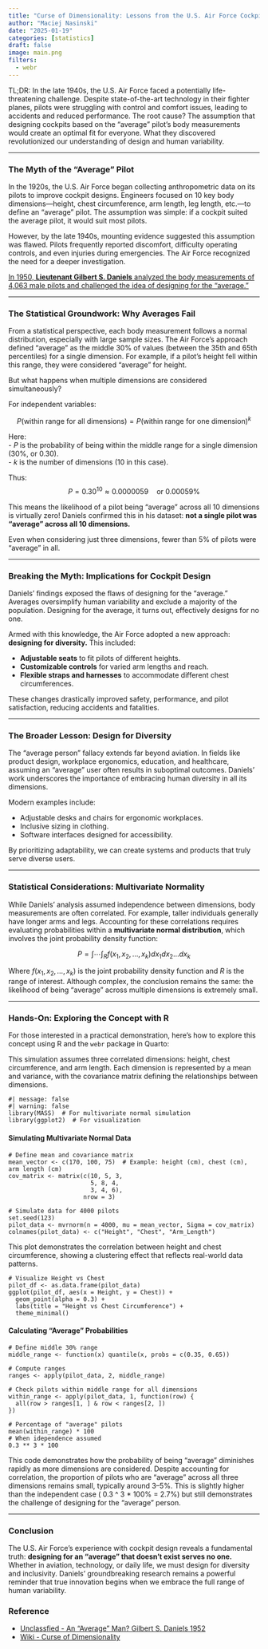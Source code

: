 ```yaml
---
title: "Curse of Dimensionality: Lessons from the U.S. Air Force Cockpit Design"
author: "Maciej Nasinski"
date: "2025-01-19"
categories: [statistics]
draft: false
image: main.png
filters:
  - webr
---
```

 
TL;DR: In the late 1940s, the U.S. Air Force faced a potentially life-threatening challenge. Despite state-of-the-art technology in their fighter planes, pilots were struggling with control and comfort issues, leading to accidents and reduced performance. The root cause? The assumption that designing cockpits based on the "average" pilot’s body measurements would create an optimal fit for everyone. What they discovered revolutionized our understanding of design and human variability.

---

### The Myth of the "Average" Pilot

In the 1920s, the U.S. Air Force began collecting anthropometric data on its pilots to improve cockpit designs. Engineers focused on 10 key body dimensions—height, chest circumference, arm length, leg length, etc.—to define an "average" pilot. The assumption was simple: if a cockpit suited the average pilot, it would suit most pilots.

However, by the late 1940s, mounting evidence suggested this assumption was flawed. Pilots frequently reported discomfort, difficulty operating controls, and even injuries during emergencies. The Air Force recognized the need for a deeper investigation.

[In 1950, **Lieutenant Gilbert S. Daniels** analyzed the body measurements of 4,063 male pilots and challenged the idea of designing for the "average."](https://apps.dtic.mil/sti/tr/pdf/AD0010203.pdf)

---

### The Statistical Groundwork: Why Averages Fail

From a statistical perspective, each body measurement follows a normal distribution, especially with large sample sizes. The Air Force’s approach defined "average" as the middle 30% of values (between the 35th and 65th percentiles) for a single dimension. For example, if a pilot’s height fell within this range, they were considered "average" for height.

But what happens when multiple dimensions are considered simultaneously?

For independent variables:
  
$$
P(\text{within range for all dimensions}) = P(\text{within range for one dimension})^k
$$

Here:  
- $P$ is the probability of being within the middle range for a single dimension (30%, or 0.30).  
- $k$ is the number of dimensions (10 in this case).  

Thus:
$$
P = 0.30^{10} \approx 0.0000059 \quad \text{or } 0.00059\%
$$

This means the likelihood of a pilot being "average" across all 10 dimensions is virtually zero! Daniels confirmed this in his dataset: **not a single pilot was "average" across all 10 dimensions.**

Even when considering just three dimensions, fewer than 5% of pilots were "average" in all.

---

### Breaking the Myth: Implications for Cockpit Design

Daniels’ findings exposed the flaws of designing for the "average." Averages oversimplify human variability and exclude a majority of the population. Designing for the average, it turns out, effectively designs for no one.

Armed with this knowledge, the Air Force adopted a new approach: **designing for diversity.** This included:  

- **Adjustable seats** to fit pilots of different heights.
- **Customizable controls** for varied arm lengths and reach.
- **Flexible straps and harnesses** to accommodate different chest circumferences.

These changes drastically improved safety, performance, and pilot satisfaction, reducing accidents and fatalities.

---

### The Broader Lesson: Design for Diversity

The "average person" fallacy extends far beyond aviation. In fields like product design, workplace ergonomics, education, and healthcare, assuming an "average" user often results in suboptimal outcomes. Daniels’ work underscores the importance of embracing human diversity in all its dimensions.

Modern examples include:  

- Adjustable desks and chairs for ergonomic workplaces.
- Inclusive sizing in clothing.
- Software interfaces designed for accessibility.

By prioritizing adaptability, we can create systems and products that truly serve diverse users.

---

### Statistical Considerations: Multivariate Normality

While Daniels’ analysis assumed independence between dimensions, body measurements are often correlated. For example, taller individuals generally have longer arms and legs. Accounting for these correlations requires evaluating probabilities within a **multivariate normal distribution**, which involves the joint probability density function:

$$
P = \int \cdots \int_{R} f(x_1, x_2, \ldots, x_k) dx_1 dx_2 \ldots dx_k
$$

Where $f(x_1, x_2, \ldots, x_k)$ is the joint probability density function and $R$ is the range of interest. Although complex, the conclusion remains the same: the likelihood of being "average" across multiple dimensions is extremely small.

---

### Hands-On: Exploring the Concept with R

For those interested in a practical demonstration, here’s how to explore this concept using R and the `webr` package in Quarto:

This simulation assumes three correlated dimensions: height, chest circumference, and arm length. 
Each dimension is represented by a mean and variance, with the covariance matrix defining the relationships between dimensions.

```webr-r
#| message: false
#| warning: false
library(MASS)  # For multivariate normal simulation
library(ggplot2)  # For visualization
```

#### Simulating Multivariate Normal Data

```webr-r
# Define mean and covariance matrix
mean_vector <- c(170, 100, 75)  # Example: height (cm), chest (cm), arm length (cm)
cov_matrix <- matrix(c(10, 5, 3,
                       5, 8, 4,
                       3, 4, 6),
                     nrow = 3)

# Simulate data for 4000 pilots
set.seed(123)
pilot_data <- mvrnorm(n = 4000, mu = mean_vector, Sigma = cov_matrix)
colnames(pilot_data) <- c("Height", "Chest", "Arm_Length")
```

This plot demonstrates the correlation between height and chest circumference, showing a clustering effect that reflects real-world data patterns.

```webr-r
# Visualize Height vs Chest
pilot_df <- as.data.frame(pilot_data)
ggplot(pilot_df, aes(x = Height, y = Chest)) +
  geom_point(alpha = 0.3) +
  labs(title = "Height vs Chest Circumference") +
  theme_minimal()
```


#### Calculating "Average" Probabilities

```webr-r
# Define middle 30% range
middle_range <- function(x) quantile(x, probs = c(0.35, 0.65))

# Compute ranges
ranges <- apply(pilot_data, 2, middle_range)

# Check pilots within middle range for all dimensions
within_range <- apply(pilot_data, 1, function(row) {
  all(row > ranges[1, ] & row < ranges[2, ])
})

# Percentage of "average" pilots
mean(within_range) * 100
# When idependence assumed
0.3 ** 3 * 100
```

This code demonstrates how the probability of being "average" diminishes rapidly as more dimensions are considered.
Despite accounting for correlation, the proportion of pilots who are "average" across all three dimensions remains small, typically around 3–5%. This is slightly higher than the independent case (
0.3 ^ 3 * 100% = 2.7%) but still demonstrates the challenge of designing for the "average" person.

---

### Conclusion

The U.S. Air Force’s experience with cockpit design reveals a fundamental truth: **designing for an "average" that doesn’t exist serves no one.** Whether in aviation, technology, or daily life, we must design for diversity and inclusivity. Daniels’ groundbreaking research remains a powerful reminder that true innovation begins when we embrace the full range of human variability.

### Reference 

- [Unclassfied - An "Average" Man? Gilbert S. Daniels 1952](https://apps.dtic.mil/sti/tr/pdf/AD0010203.pdf)
- [Wiki - Curse of Dimensionality](https://en.wikipedia.org/wiki/Curse_of_dimensionality)

